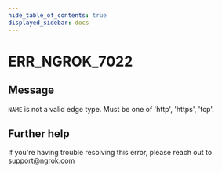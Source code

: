 ```yaml
---
hide_table_of_contents: true
displayed_sidebar: docs
---
```



# ERR_NGROK_7022

## Message

`NAME` is not a valid edge type. Must be one of 'http', 'https', 'tcp'.

<ErrorDetails error="err_ngrok_7022" />

## Further help

If you're having trouble resolving this error, please reach out to [support@ngrok.com](mailto:support@ngrok.com?subject=Help%20with%20ERR_NGROK_7022)
